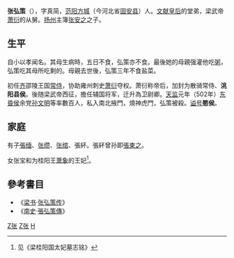 '''张弘策'''（{{bd|456年||502年||}}），字真简，[[范阳|范阳]][[方城|方城]]（今河北省[[固安县|固安县]]）人。[[张尚柔|文献皇后]]的堂弟，梁武帝[[萧衍|萧衍]]的从舅。[[扬州|扬州]]主簿[[张安之|张安之]]之子。

==生平==
自小以孝闻名。其母生病時，五日不食，弘策亦不食。最後她的母親强灌他吃[[粥|粥]]，弘策吃其母所吃剩的。母親去世後，弘策三年不食盐菜。

初任[[南齊|齐]]邵陵王国[[常侍|常侍]]，协助雍州刺史[[萧衍|萧衍]]夺权。萧衍称帝后，加封为散骑常侍、'''洮阳县侯'''。後随梁武帝西征，擔任辅国将军，迁升為卫尉卿。[[天监|天监]]元年（502年）[[萧宝卷|东昏侯]]余党[[孙文明|孙文明]]等率數百人，私入南北掖門，燒神虎門，弘策被殺。[[谥号|谥号]]'''愍侯'''。

==家庭==
有子[[張缅|張缅]]、[[张缵|张缵]]、[[张绾|张绾]]、張紑。張紑曾孙即[[張柬之|張柬之]]。

女张宝和为桂阳王[[萧象|萧象]]的王妃<ref>见《梁桂阳国太妃墓志铭》</ref>。

== 參考書目 ==
*《[[梁书|梁书]]·[[s:梁書/卷11|张弘策传]]》
*《[[南史|南史]]·[[s:南史/卷56#張弘策|張弘策傳]]》
{{reflist}}

[[Category:南北朝政治人物|Z张]]
[[Category:范阳张氏|Z张]]
[[Category:张姓|H]]